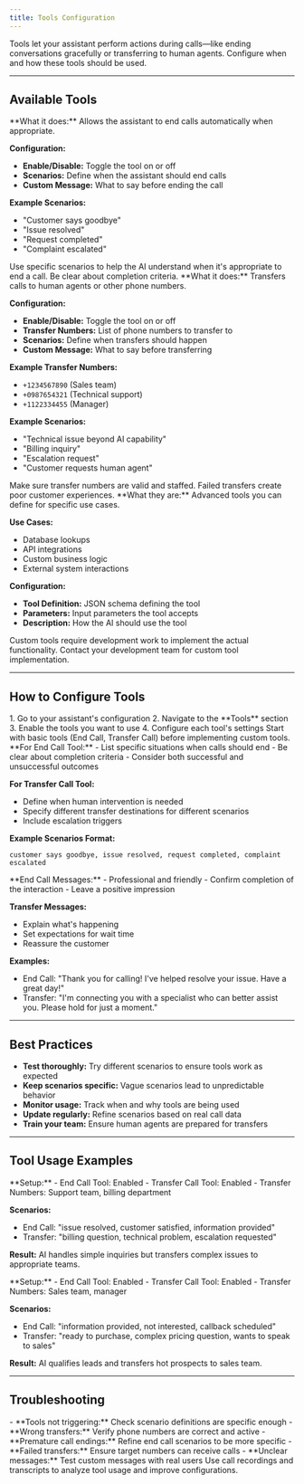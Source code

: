 ```yaml
---
title: Tools Configuration
---
```


<Callout type="info">
Tools let your assistant perform actions during calls—like ending conversations gracefully or transferring to human agents. Configure when and how these tools should be used.
</Callout>

---

## Available Tools

<Accordion title="End Call Tool">
**What it does:** Allows the assistant to end calls automatically when appropriate.

**Configuration:**
- **Enable/Disable:** Toggle the tool on or off
- **Scenarios:** Define when the assistant should end calls
- **Custom Message:** What to say before ending the call

**Example Scenarios:**
- "Customer says goodbye"
- "Issue resolved"
- "Request completed"
- "Complaint escalated"

<Callout type="tip">
Use specific scenarios to help the AI understand when it's appropriate to end a call. Be clear about completion criteria.
</Callout>
</Accordion>

<Accordion title="Transfer Call Tool">
**What it does:** Transfers calls to human agents or other phone numbers.

**Configuration:**
- **Enable/Disable:** Toggle the tool on or off
- **Transfer Numbers:** List of phone numbers to transfer to
- **Scenarios:** Define when transfers should happen
- **Custom Message:** What to say before transferring

**Example Transfer Numbers:**
- `+1234567890` (Sales team)
- `+0987654321` (Technical support)
- `+1122334455` (Manager)

**Example Scenarios:**
- "Technical issue beyond AI capability"
- "Billing inquiry"
- "Escalation request"
- "Customer requests human agent"

<Callout type="warning">
Make sure transfer numbers are valid and staffed. Failed transfers create poor customer experiences.
</Callout>
</Accordion>

<Accordion title="Custom Tools">
**What they are:** Advanced tools you can define for specific use cases.

**Use Cases:**
- Database lookups
- API integrations
- Custom business logic
- External system interactions

**Configuration:**
- **Tool Definition:** JSON schema defining the tool
- **Parameters:** Input parameters the tool accepts
- **Description:** How the AI should use the tool

<Callout type="note">
Custom tools require development work to implement the actual functionality. Contact your development team for custom tool implementation.
</Callout>
</Accordion>

---

## How to Configure Tools

<Accordion title="Step 1: Enable Tools">
1. Go to your assistant's configuration
2. Navigate to the **Tools** section
3. Enable the tools you want to use
4. Configure each tool's settings

<Callout type="tip">
Start with basic tools (End Call, Transfer Call) before implementing custom tools.
</Callout>
</Accordion>

<Accordion title="Step 2: Define Scenarios">
**For End Call Tool:**
- List specific situations when calls should end
- Be clear about completion criteria
- Consider both successful and unsuccessful outcomes

**For Transfer Call Tool:**
- Define when human intervention is needed
- Specify different transfer destinations for different scenarios
- Include escalation triggers

**Example Scenarios Format:**
```
customer says goodbye, issue resolved, request completed, complaint escalated
```
</Accordion>

<Accordion title="Step 3: Set Custom Messages">
**End Call Messages:**
- Professional and friendly
- Confirm completion of the interaction
- Leave a positive impression

**Transfer Messages:**
- Explain what's happening
- Set expectations for wait time
- Reassure the customer

**Examples:**
- End Call: "Thank you for calling! I've helped resolve your issue. Have a great day!"
- Transfer: "I'm connecting you with a specialist who can better assist you. Please hold for just a moment."
</Accordion>

---

## Best Practices

- **Test thoroughly:** Try different scenarios to ensure tools work as expected
- **Keep scenarios specific:** Vague scenarios lead to unpredictable behavior
- **Monitor usage:** Track when and why tools are being used
- **Update regularly:** Refine scenarios based on real call data
- **Train your team:** Ensure human agents are prepared for transfers

---

## Tool Usage Examples

<Accordion title="Customer Service Scenario">
**Setup:**
- End Call Tool: Enabled
- Transfer Call Tool: Enabled
- Transfer Numbers: Support team, billing department

**Scenarios:**
- End Call: "issue resolved, customer satisfied, information provided"
- Transfer: "billing question, technical problem, escalation requested"

**Result:** AI handles simple inquiries but transfers complex issues to appropriate teams.
</Accordion>

<Accordion title="Sales Scenario">
**Setup:**
- End Call Tool: Enabled
- Transfer Call Tool: Enabled
- Transfer Numbers: Sales team, manager

**Scenarios:**
- End Call: "information provided, not interested, callback scheduled"
- Transfer: "ready to purchase, complex pricing question, wants to speak to sales"

**Result:** AI qualifies leads and transfers hot prospects to sales team.
</Accordion>

---

## Troubleshooting

<Accordion title="Common Tool Issues">
- **Tools not triggering:** Check scenario definitions are specific enough
- **Wrong transfers:** Verify phone numbers are correct and active
- **Premature call endings:** Refine end call scenarios to be more specific
- **Failed transfers:** Ensure target numbers can receive calls
- **Unclear messages:** Test custom messages with real users
</Accordion>

<Callout type="tip">
Use call recordings and transcripts to analyze tool usage and improve configurations.
</Callout> 